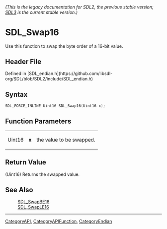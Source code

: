 ====== (This is the legacy documentation for SDL2, the previous stable version; [https://wiki.libsdl.org/SDL3/ SDL3] is the current stable version.) ======
= SDL_Swap16 =

Use this function to swap the byte order of a 16-bit value.

== Header File ==

Defined in [SDL_endian.h](https://github.com/libsdl-org/SDL/blob/SDL2/include/SDL_endian.h)

== Syntax ==

<syntaxhighlight lang='c'>
SDL_FORCE_INLINE Uint16 SDL_Swap16(Uint16 x);</syntaxhighlight>

== Function Parameters ==

{|
|Uint16
|'''x'''
|the value to be swapped.
|}

== Return Value ==

(Uint16) Returns the swapped value.

== See Also ==

:[[SDL_SwapBE16]]
:[[SDL_SwapLE16]]

----
[[CategoryAPI]], [[CategoryAPIFunction]], [[CategoryEndian]]


